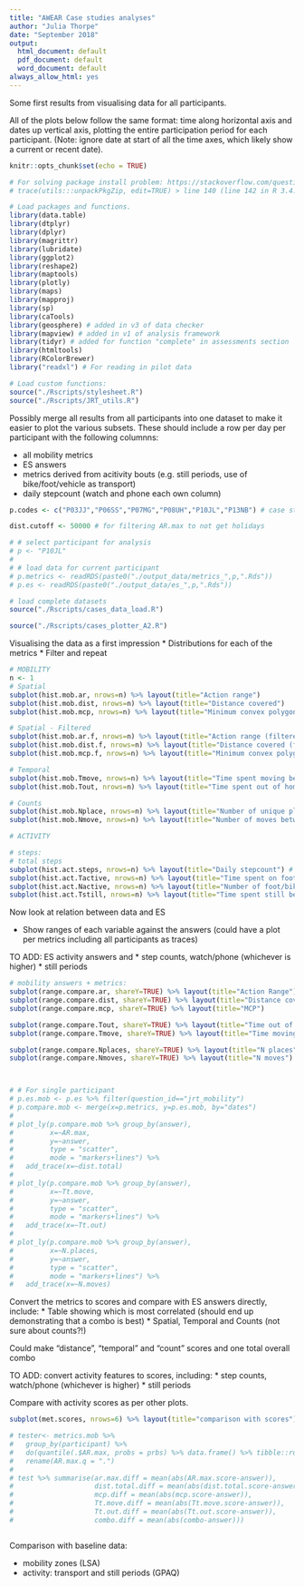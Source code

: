 ```yaml
---
title: "AWEAR Case studies analyses"
author: "Julia Thorpe"
date: "September 2018"
output:
  html_document: default
  pdf_document: default
  word_document: default
always_allow_html: yes
---
```


Some first results from visualising data for all participants.

All of the plots below follow the same format: time along horizontal axis and dates up vertical axis, plotting the entire participation period for each participant. (Note: ignore date at start of all the time axes, which likely show a current or recent date).


```r
knitr::opts_chunk$set(echo = TRUE)

# For solving package install problem: https://stackoverflow.com/questions/5700505/windows-7-update-packages-problem-unable-to-move-temporary-installation
# trace(utils:::unpackPkgZip, edit=TRUE) > line 140 (line 142 in R 3.4.4) > Sys.sleep(0.5) > Sys.sleep(2)

# Load packages and functions.
library(data.table)
library(dtplyr)
library(dplyr)
library(magrittr)
library(lubridate)
library(ggplot2)
library(reshape2)
library(maptools)
library(plotly)
library(maps)
library(mapproj)
library(sp)
library(caTools)
library(geosphere) # added in v3 of data checker
library(mapview) # added in v1 of analysis framework
library(tidyr) # added for function "complete" in assessments section
library(htmltools)
library(RColorBrewer)
library("readxl") # For reading in pilot data

# Load custom functions:
source("./Rscripts/stylesheet.R")
source("./Rscripts/JRT_utils.R")

```

Possibly merge all results from all participants into one dataset to make it easier to plot the various subsets. These should include a row per day per participant with the following columnns:

* all mobility metrics
* ES answers
* metrics derived from acitivity bouts (e.g. still periods, use of bike/foot/vehicle as transport)
* daily stepcount (watch and phone each own column)


```r


p.codes <- c("P03JJ","P06SS","P07MG","P08UH","P10JL","P13NB") # case studies

dist.cutoff <- 50000 # for filtering AR.max to not get holidays 

# # select participant for analysis
# p <- "P10JL"
# 
# # load data for current participant
# p.metrics <- readRDS(paste0("./output_data/metrics_",p,".Rds"))
# p.es <- readRDS(paste0("./output_data/es_",p,".Rds"))

# load complete datasets
source("./Rscripts/cases_data_load.R")

source("./Rscripts/cases_plotter_A2.R")

```


Visualising the data as a first impression
* Distributions for each of the metrics
* Filter and repeat

```r

# MOBILITY
n <- 1
# Spatial
subplot(hist.mob.ar, nrows=n) %>% layout(title="Action range")
subplot(hist.mob.dist, nrows=n) %>% layout(title="Distance covered")
subplot(hist.mob.mcp, nrows=n) %>% layout(title="Minimum convex polygon")

# Spatial - Filtered
subplot(hist.mob.ar.f, nrows=n) %>% layout(title="Action range (filtered)")
subplot(hist.mob.dist.f, nrows=n) %>% layout(title="Distance covered (filtered)")
subplot(hist.mob.mcp.f, nrows=n) %>% layout(title="Minimum convex polygon (filtered)")

# Temporal
subplot(hist.mob.Tmove, nrows=n) %>% layout(title="Time spent moving between places")
subplot(hist.mob.Tout, nrows=n) %>% layout(title="Time spent out of home")

# Counts
subplot(hist.mob.Nplace, nrows=n) %>% layout(title="Number of unique places visited")
subplot(hist.mob.Nmove, nrows=n) %>% layout(title="Number of moves between places")

# ACTIVITY

# steps:
# total steps
subplot(hist.act.steps, nrows=n) %>% layout(title="Daily stepcount") # PROBLEMS! FIXED :)
subplot(hist.act.Tactive, nrows=n) %>% layout(title="Time spent on foot/bike") 
subplot(hist.act.Nactive, nrows=n) %>% layout(title="Number of foot/bike bouts") 
subplot(hist.act.Tstill, nrows=n) %>% layout(title="Time spent still between 6am and 10pm") 

```

Now look at relation between data and ES

* Show ranges of each variable against the answers (could have a plot per metrics including all participants as traces)

TO ADD: ES activity answers and
* step counts, watch/phone (whichever is higher) 
* still periods 


```r

# mobility answers + metrics:
subplot(range.compare.ar, shareY=TRUE) %>% layout(title="Action Range")
subplot(range.compare.dist, shareY=TRUE) %>% layout(title="Distance covered")
subplot(range.compare.mcp, shareY=TRUE) %>% layout(title="MCP")

subplot(range.compare.Tout, shareY=TRUE) %>% layout(title="Time out of home")
subplot(range.compare.Tmove, shareY=TRUE) %>% layout(title="Time moving")

subplot(range.compare.Nplaces, shareY=TRUE) %>% layout(title="N places")
subplot(range.compare.Nmoves, shareY=TRUE) %>% layout(title="N moves")



# # For single participant
# p.es.mob <- p.es %>% filter(question_id=="jrt_mobility")
# p.compare.mob <- merge(x=p.metrics, y=p.es.mob, by="dates")
# 
# plot_ly(p.compare.mob %>% group_by(answer),
#         x=~AR.max,
#         y=~answer,
#         type = "scatter",
#         mode = "markers+lines") %>%
#   add_trace(x=~dist.total)
# 
# plot_ly(p.compare.mob %>% group_by(answer),
#         x=~Tt.move,
#         y=~answer,
#         type = "scatter",
#         mode = "markers+lines") %>%
#   add_trace(x=~Tt.out)
# 
# plot_ly(p.compare.mob %>% group_by(answer),
#         x=~N.places,
#         y=~answer,
#         type = "scatter",
#         mode = "markers+lines") %>%
#   add_trace(x=~N.moves)


```

Convert the metrics to scores and compare with ES answers directly, include:
* Table showing which is most correlated (should end up demonstrating that a combo is best)
* Spatial, Temporal and Counts (not sure about counts?!)

Could make "distance", "temporal" and "count" scores and one total overall combo

TO ADD: convert activity features to scores, including:
* step counts, watch/phone (whichever is higher) 
* still periods 

Compare with activity scores as per other plots.



```r

subplot(met.scores, nrows=6) %>% layout(title="comparison with scores")

# tester<- metrics.mob %>%
#   group_by(participant) %>%
#   do(quantile(.$AR.max, probs = prbs) %>% data.frame() %>% tibble::rownames_to_column("Q")) %>% 
#   rename(AR.max.q = ".")
# 
# test %>% summarise(ar.max.diff = mean(abs(AR.max.score-answer)),
#                    dist.total.diff = mean(abs(dist.total.score-answer)),
#                    mcp.diff = mean(abs(mcp.score-answer)),
#                    Tt.move.diff = mean(abs(Tt.move.score-answer)),
#                    Tt.out.diff = mean(abs(Tt.out.score-answer)),
#                    combo.diff = mean(abs(combo-answer)))



```


Comparison with baseline data:

* mobility zones (LSA)
* activity: transport and still periods (GPAQ)